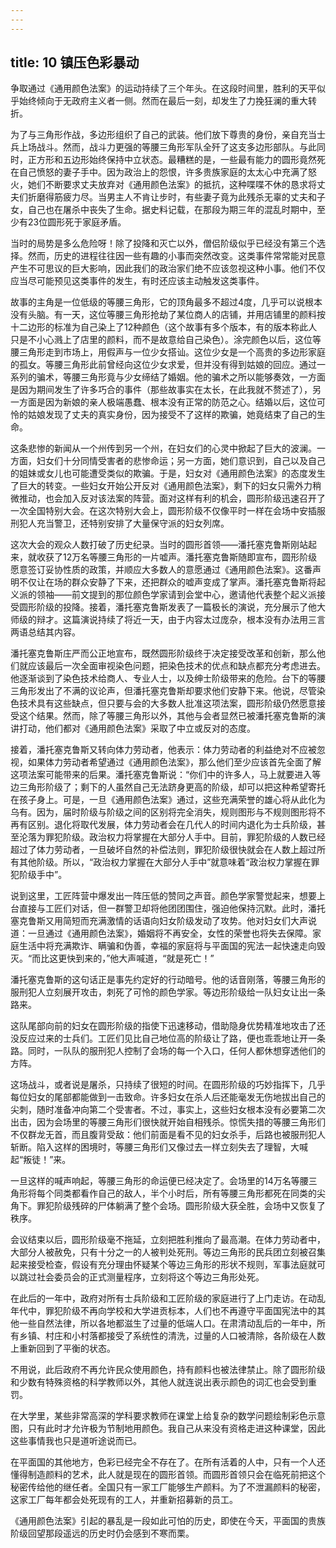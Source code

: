 ```yaml
---
---
---
```

title: 10 镇压色彩暴动
---




争取通过《通用颜色法案》的运动持续了三个年头。在这段时间里，胜利的天平似乎始终倾向于无政府主义者一侧。然而在最后一刻，却发生了力挽狂澜的重大转折。

为了与三角形作战，多边形组织了自己的武装。他们放下尊贵的身份，亲自充当士兵上场战斗。然而，战斗力更强的等腰三角形军队全歼了这支多边形部队。与此同时，正方形和五边形始终保持中立状态。最糟糕的是，一些最有能力的圆形竟然死在自己愤怒的妻子手中。因为政治上的怨恨，许多贵族家庭的太太心中充满了怒火，她们不断要求丈夫放弃对《通用颜色法案》的抵抗，这种喋喋不休的恳求将丈夫们折磨得筋疲力尽。当男主人不肯让步时，有些妻子竟为此残杀无辜的丈夫和子女，自己也在屠杀中丧失了生命。据史料记载，在那段为期三年的混乱时期中，至少有23位圆形死于家庭矛盾。

当时的局势是多么危险呀！除了投降和灭亡以外，僧侣阶级似乎已经没有第三个选择。然而，历史的进程往往因一些有趣的小事而突然改变。这类事件常常能对民意产生不可思议的巨大影响，因此我们的政治家们绝不应该忽视这种小事。他们不仅应当尽可能预见这类事件的发生，有时还应该主动触发这类事件。

故事的主角是一位低级的等腰三角形，它的顶角最多不超过4度，几乎可以说根本没有头脑。有一天，这位等腰三角形抢劫了某位商人的店铺，并用店铺里的颜料按十二边形的标准为自己染上了12种颜色（这个故事有多个版本，有的版本称此人只是不小心溅上了店里的颜料，而不是故意给自己染色）。涂完颜色以后，这位等腰三角形走到市场上，用假声与一位少女搭讪。这位少女是一个高贵的多边形家庭的孤女。等腰三角形此前曾经向这位少女求爱，但并没有得到姑娘的回应。通过一系列的骗术，等腰三角形竟与少女缔结了婚姻。他的骗术之所以能够奏效，一方面是因为期间发生了许多巧合的事件（那些故事实在太长，在此我就不赘述了），另一方面是因为新娘的亲人极端愚蠢、根本没有正常的防范之心。结婚以后，这位可怜的姑娘发现了丈夫的真实身份，因为接受不了这样的欺骗，她竟结束了自己的生命。

这条悲惨的新闻从一个州传到另一个州，在妇女们的心灵中掀起了巨大的波澜。一方面，妇女们十分同情受害者的悲惨命运；另一方面，她们意识到，自己以及自己的姐妹或女儿也可能遭受类似的欺骗。于是，妇女对《通用颜色法案》的态度发生了巨大的转变。一些妇女开始公开反对《通用颜色法案》，剩下的妇女只需外力稍微推动，也会加入反对该法案的阵营。面对这样有利的机会，圆形阶级迅速召开了一次全国特别大会。在这次特别大会上，圆形阶级不仅像平时一样在会场中安插服刑犯人充当警卫，还特别安排了大量保守派的妇女列席。

这次大会的观众人数打破了历史纪录。当时的圆形首领——潘托塞克鲁斯刚站起来，就收获了12万名等腰三角形的一片嘘声。潘托塞克鲁斯随即宣布，圆形阶级愿意签订妥协性质的政策，并顺应大多数人的意愿通过《通用颜色法案》。这番声明不仅让在场的群众安静了下来，还把群众的嘘声变成了掌声。潘托塞克鲁斯将起义派的领袖——前文提到的那位颜色学家请到会堂中心，邀请他代表整个起义派接受圆形阶级的投降。接着，潘托塞克鲁斯发表了一篇极长的演说，充分展示了他大师级的辩才。这篇演说持续了将近一天，由于内容太过庞杂，根本没有办法用三言两语总结其内容。

潘托塞克鲁斯庄严而公正地宣布，既然圆形阶级终于决定接受改革和创新，那么他们就应该最后一次全面审视染色问题，把染色技术的优点和缺点都充分考虑进去。他逐渐谈到了染色技术给商人、专业人士，以及绅士阶级带来的危险。台下的等腰三角形发出了不满的议论声，但潘托塞克鲁斯却要求他们安静下来。他说，尽管染色技术具有这些缺点，但只要与会的大多数人批准这项法案，圆形阶级仍然愿意接受这个结果。然而，除了等腰三角形以外，其他与会者显然已被潘托塞克鲁斯的演讲打动，他们都对《通用颜色法案》采取了中立或反对的态度。

接着，潘托塞克鲁斯又转向体力劳动者，他表示：体力劳动者的利益绝对不应被忽视，如果体力劳动者希望通过《通用颜色法案》，那么他们至少应该首先全面了解这项法案可能带来的后果。潘托塞克鲁斯说：“你们中的许多人，马上就要进入等边三角形阶级了；剩下的人虽然自己无法跻身更高的阶级，却可以把这种希望寄托在孩子身上。可是，一旦《通用颜色法案》通过，这些充满荣誉的雄心将从此化为乌有。因为，届时阶级与阶级之间的区别将完全消失，规则图形与不规则图形将不再有区别。退化将取代发展，体力劳动者会在几代人的时间内退化为士兵阶级，甚至沦落为罪犯阶级。政治权力将掌握在大部分人手中。目前，罪犯阶级的人数已经超过了体力劳动者，一旦破坏自然的补偿法则，罪犯阶级很快就会在人数上超过所有其他阶级。所以，“政治权力掌握在大部分人手中”就意味着“政治权力掌握在罪犯阶级手中”。

说到这里，工匠阵营中爆发出一阵压低的赞同之声音。颜色学家警觉起来，想要上台直接与工匠们对话，但一群警卫却将他团团围住，强迫他保持沉默。此时，潘托塞克鲁斯又用简短而充满激情的话语向妇女阶级发动了攻势。他对妇女们大声说道：一旦通过《通用颜色法案》，婚姻将不再安全，女性的荣誉也将失去保障。家庭生活中将充满欺诈、瞒骗和伪善，幸福的家庭将与平面国的宪法一起快速走向毁灭。“而比这更快到来的，”他大声喊道，“就是死亡！”

潘托塞克鲁斯的这句话正是事先约定好的行动暗号。他的话音刚落，等腰三角形的服刑犯人立刻展开攻击，刺死了可怜的颜色学家。等边形阶级给一队妇女让出一条路来。

这队尾部向前的妇女在圆形阶级的指使下迅速移动，借助隐身优势精准地攻击了还没反应过来的士兵们。工匠们见比自己地位高的阶级让了路，便也乖乖地让开一条路。同时，一队队的服刑犯人控制了会场的每一个入口，任何人都休想穿透他们的方阵。

这场战斗，或者说是屠杀，只持续了很短的时间。在圆形阶级的巧妙指挥下，几乎每位妇女的尾部都能做到一击致命。许多妇女在杀人后还能毫发无伤地拔出自己的尖刺，随时准备冲向第二个受害者。不过，事实上，这些妇女根本没有必要第二次出击，因为会场里的等腰三角形们很快就开始自相残杀。惊慌失措的等腰三角形们不仅群龙无首，而且腹背受敌：他们前面是看不见的妇女杀手，后路也被服刑犯人斩断。陷入这样的困境时，等腰三角形们又像过去一样立刻失去了理智，大喊起“叛徒！”来。

一旦这样的喊声响起，等腰三角形的命运便已经决定了。会场里的14万名等腰三角形将每个同类都看作自己的敌人，半个小时后，所有等腰三角形都死在同类的尖角下。罪犯阶级残碎的尸体躺满了整个会场。圆形阶级大获全胜，会场中又恢复了秩序。

会议结束以后，圆形阶级毫不拖延，立刻把胜利推向了最高潮。在体力劳动者中，大部分人被赦免，只有十分之一的人被判处死刑。等边三角形的民兵团立刻被召集起来接受检查，假设有充分理由怀疑某个等边三角形的形状不规则，军事法庭就可以跳过社会委员会的正式测量程序，立刻将这个等边三角形处死。

在此后的一年中，政府对所有士兵阶级和工匠阶级的家庭进行了上门走访。在动乱年代中，罪犯阶级不再向学校和大学进贡标本，人们也不再遵守平面国宪法中的其他一些自然法律，所以各地都滋生了过量的低端人口。在肃清动乱后的一年中，所有乡镇、村庄和小村落都接受了系统性的清洗，过量的人口被清除，各阶级在人数上重新回到了平衡的状态。

不用说，此后政府不再允许民众使用颜色，持有颜料也被法律禁止。除了圆形阶级和少数有特殊资格的科学教师以外，其他人就连说出表示颜色的词汇也会受到重罚。

在大学里，某些非常高深的学科要求教师在课堂上给复杂的数学问题绘制彩色示意图，只有此时才允许极为节制地用颜色。我自己从来没有资格走进这种课堂，因此这些事情我也只是道听途说而已。

在平面国的其他地方，色彩已经完全不存在了。在所有活着的人中，只有一个人还懂得制造颜料的艺术，此人就是现在的圆形首领。而圆形首领只会在临死前把这个秘密传给他的继任者。全国只有一家工厂能够生产颜料。为了不泄漏颜料的秘密，这家工厂每年都会处死现有的工人，并重新招募新的员工。

《通用颜色法案》引起的暴乱是一段如此可怕的历史，即使在今天，平面国的贵族阶级回望那段遥远的历史时仍会感到不寒而栗。